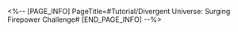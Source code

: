 <%-- [PAGE_INFO]
PageTitle=#Tutorial/Divergent Universe: Surging Firepower Challenge#
[END_PAGE_INFO] --%>
{{Tutorial
|sort      = 932301
|title     = Divergent Universe: Surging Firepower Challenge
|subtitle  = 
|type      = Simulated Universe
|about     = 
|image1    = Tutorial Divergent Universe Surging Firepower Challenge 1.png{{subst:void|<!--$UPLOAD:<<SpriteOutput/TutorialPic/TutorialPage_932301.png>-<Tutorial Divergent Universe Surging Firepower Challenge 1.png>-<Tutorial Files>>-->}}
|text1     = Gain Points by launching Hanu Rocket to break targets. Gain {{Color|h|nobold=1|more Points}} to reach the {{Color|h|nobold=1|target for this wave}}. The more times you reach the wave target, the better the rewards you will receive at the end.
|image2    = Tutorial Divergent Universe Surging Firepower Challenge 2.png{{subst:void|<!--$UPLOAD:<<SpriteOutput/TutorialPic/TutorialPage_932302.png>-<Tutorial Divergent Universe Surging Firepower Challenge 2.png>-<Tutorial Files>>-->}}
|text2     = During challenges, there is a chance for special {{Color|h|nobold=1|reward targets}} to appear. Striking them 2 times will break and grant Curios, Cosmic Fragments, Blessings, and other {{Color|h|nobold=1|bonus rewards}}.
|image3    = Tutorial Divergent Universe Surging Firepower Challenge 3.png{{subst:void|<!--$UPLOAD:<<SpriteOutput/TutorialPic/TutorialPage_610701.png>-<Tutorial Divergent Universe Surging Firepower Challenge 3.png>-<Tutorial Files>>-->}}
|text3     = Break items with the {{Color|h|nobold=1|SoulGlad insignia}} to charge up the {{Color|h|nobold=1|Clock Time ability bar}}.
|image4    = Tutorial Divergent Universe Surging Firepower Challenge 4.png{{subst:void|<!--$UPLOAD:<<SpriteOutput/TutorialPic/TutorialPage_932304.png>-<Tutorial Divergent Universe Surging Firepower Challenge 4.png>-<Tutorial Files>>-->}}
|text4     = If you have SoulGlad Energy in your Clock Time ability bar, you can ({{tt|tap|on mobile}}/{{tt|press|on controller}}/{{tt|click|on keyboard}}) the {{Color|h|nobold=1|Clock Time button}} to continuously consume Energy and summon Clockie for a guest appearance to help Brother Hanu slow down the enemies' time. While Clock Time is active, {{Color|h|nobold=1|({{tt|tapping|on mobile}}/{{tt|pressing|on controller}}/{{tt|clicking|on keyboard}}) the Clock Time button again}} will {{Color|h|nobold=1|end Clock Time}} and conserve Energy.
}}